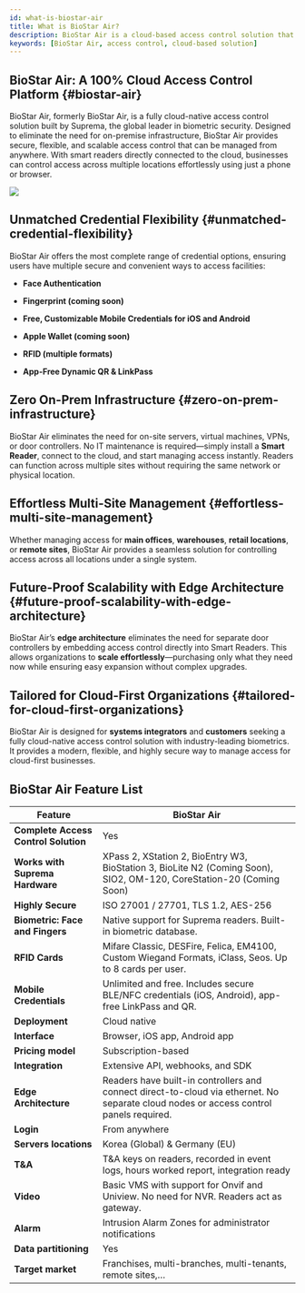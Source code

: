 ```yaml
---
id: what-is-biostar-air
title: What is BioStar Air?
description: BioStar Air is a cloud-based access control solution that offers a range of features to enhance security and streamline management.
keywords: [BioStar Air, access control, cloud-based solution]
---
```


## BioStar Air: A 100% Cloud Access Control Platform {#biostar-air}

BioStar Air, formerly BioStar Air, is a fully cloud-native access control solution built by Suprema, the global leader in biometric security. Designed to eliminate the need for on-premise infrastructure, BioStar Air provides secure, flexible, and scalable access control that can be managed from anywhere. With smart readers directly connected to the cloud, businesses can control access across multiple locations effortlessly using just a phone or browser.

<Image src='/img/air/air-main-cover-image.png' alone />


## Unmatched Credential Flexibility {#unmatched-credential-flexibility}

BioStar Air offers the most complete range of credential options, ensuring users have multiple secure and convenient ways to access facilities:

* **Face Authentication**

* **Fingerprint (coming soon)**

* **Free, Customizable Mobile Credentials for iOS and Android**

* **Apple Wallet (coming soon)**

* **RFID (multiple formats)**

* **App-Free Dynamic QR & LinkPass**


## Zero On-Prem Infrastructure {#zero-on-prem-infrastructure}

BioStar Air eliminates the need for on-site servers, virtual machines, VPNs, or door controllers. No IT maintenance is required—simply install a **Smart Reader**, connect to the cloud, and start managing access instantly. Readers can function across multiple sites without requiring the same network or physical location.


## Effortless Multi-Site Management {#effortless-multi-site-management}

Whether managing access for **main offices**, **warehouses**, **retail locations**, or **remote sites**, BioStar Air provides a seamless solution for controlling access across all locations under a single system.

## Future-Proof Scalability with Edge Architecture {#future-proof-scalability-with-edge-architecture}

BioStar Air’s **edge architecture** eliminates the need for separate door controllers by embedding access control directly into Smart Readers. This allows organizations to **scale effortlessly**—purchasing only what they need now while ensuring easy expansion without complex upgrades.


## Tailored for Cloud-First Organizations {#tailored-for-cloud-first-organizations}

BioStar Air is designed for **systems integrators** and **customers** seeking a fully cloud-native access control solution with industry-leading biometrics. It provides a modern, flexible, and highly secure way to manage access for cloud-first businesses.


## BioStar Air Feature List

| Feature | BioStar Air |
| -- | -- |
| **Complete Access Control Solution** | Yes |
| **Works with Suprema Hardware** | XPass 2, XStation 2, BioEntry W3, BioStation 3, BioLite N2 (Coming Soon), SIO2, OM-120, CoreStation-20 (Coming Soon) |
| **Highly Secure** | ISO 27001 / 27701, TLS 1.2, AES-256 |
| **Biometric: Face and Fingers** | Native support for Suprema readers. Built-in biometric database. |
| **RFID Cards** | Mifare Classic, DESFire, Felica, EM4100, Custom Wiegand Formats, iClass, Seos. Up to 8 cards per user. |
| **Mobile Credentials** | Unlimited and free. Includes secure BLE/NFC credentials (iOS, Android), app-free LinkPass and QR. |
| **Deployment** | Cloud native |
| **Interface** | Browser, iOS app, Android app |
| **Pricing model** | Subscription-based |
| **Integration** | Extensive API, webhooks, and SDK |
| **Edge Architecture** | Readers have built-in controllers and connect direct-to-cloud via ethernet. No separate cloud nodes or access control panels required. |
| **Login** | From anywhere |
| **Servers locations** | Korea (Global) & Germany (EU) |
| **T&A** | T&A keys on readers, recorded in event logs, hours worked report, integration ready |
| **Video** | Basic VMS with support for Onvif and Uniview. No need for NVR. Readers act as gateway. |
| **Alarm** | Intrusion Alarm Zones for administrator notifications |
| **Data partitioning** | Yes |
| **Target market** | Franchises, multi-branches, multi-tenants, remote sites,… |
